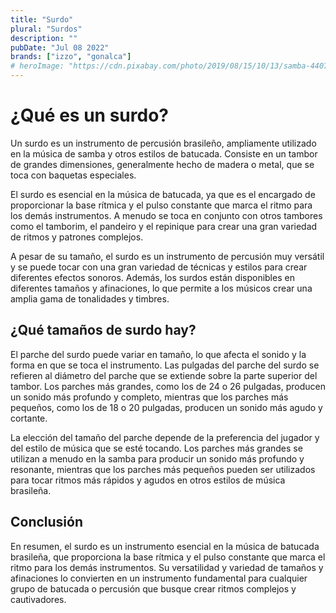 ```yaml
---
title: "Surdo"
plural: "Surdos"
description: ""
pubDate: "Jul 08 2022"
brands: ["izzo", "gonalca"]
# heroImage: "https://cdn.pixabay.com/photo/2019/08/15/10/13/samba-4407661_1280.jpg"
---
```


# ¿Qué es un surdo?

Un surdo es un instrumento de percusión brasileño, ampliamente utilizado en la música de samba y otros estilos de batucada. Consiste en un tambor de grandes dimensiones, generalmente hecho de madera o metal, que se toca con baquetas especiales.

El surdo es esencial en la música de batucada, ya que es el encargado de proporcionar la base rítmica y el pulso constante que marca el ritmo para los demás instrumentos. A menudo se toca en conjunto con otros tambores como el tamborim, el pandeiro y el repinique para crear una gran variedad de ritmos y patrones complejos.

A pesar de su tamaño, el surdo es un instrumento de percusión muy versátil y se puede tocar con una gran variedad de técnicas y estilos para crear diferentes efectos sonoros. Además, los surdos están disponibles en diferentes tamaños y afinaciones, lo que permite a los músicos crear una amplia gama de tonalidades y timbres.

## ¿Qué tamaños de surdo hay?

El parche del surdo puede variar en tamaño, lo que afecta el sonido y la forma en que se toca el instrumento. Las pulgadas del parche del surdo se refieren al diámetro del parche que se extiende sobre la parte superior del tambor. Los parches más grandes, como los de 24 o 26 pulgadas, producen un sonido más profundo y completo, mientras que los parches más pequeños, como los de 18 o 20 pulgadas, producen un sonido más agudo y cortante.

La elección del tamaño del parche depende de la preferencia del jugador y del estilo de música que se esté tocando. Los parches más grandes se utilizan a menudo en la samba para producir un sonido más profundo y resonante, mientras que los parches más pequeños pueden ser utilizados para tocar ritmos más rápidos y agudos en otros estilos de música brasileña.

## Conclusión

En resumen, el surdo es un instrumento esencial en la música de batucada brasileña, que proporciona la base rítmica y el pulso constante que marca el ritmo para los demás instrumentos. Su versatilidad y variedad de tamaños y afinaciones lo convierten en un instrumento fundamental para cualquier grupo de batucada o percusión que busque crear ritmos complejos y cautivadores.
